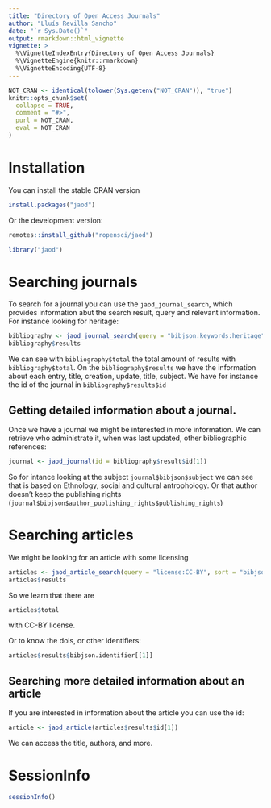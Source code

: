 ```yaml
---
title: "Directory of Open Access Journals"
author: "Lluís Revilla Sancho"
date: "`r Sys.Date()`"
output: rmarkdown::html_vignette
vignette: >
  %\VignetteIndexEntry{Directory of Open Access Journals}
  %\VignetteEngine{knitr::rmarkdown}
  %\VignetteEncoding{UTF-8}
---
```


```r
NOT_CRAN <- identical(tolower(Sys.getenv("NOT_CRAN")), "true")
knitr::opts_chunk$set(
  collapse = TRUE,
  comment = "#>",
  purl = NOT_CRAN,
  eval = NOT_CRAN
)
```

# Installation

You can install the stable CRAN version

```r
install.packages("jaod")
```

Or the development version:

```r
remotes::install_github("ropensci/jaod")
```

```r
library("jaod")
```

# Searching journals

To search for a journal you can use the `jaod_journal_search`,
which provides information abut the search result, query and relevant information.
For instance looking for heritage:

```r
bibliography <- jaod_journal_search(query = "bibjson.keywords:heritage")
bibliography$results
```

We can see with `bibliography$total` the total amount of results with `bibliography$total`.
On the `bibliography$results` we have the information about each entry, title, creation, update, title, subject.
We have for instance the id of the journal in `bibliography$results$id`

## Getting detailed information about a journal.

Once we have a journal we might be interested in more information.
We can retrieve who administrate it, when was last updated, other bibliographic references:

```r
journal <- jaod_journal(id = bibliography$result$id[1])
```

So for intance looking at the subject `journal$bibjson$subject` we can see that
is based on Ethnology, social and cultural antrophology.
Or that author doesn't keep the publishing rights (`journal$bibjson$author_publishing_rights$publishing_rights`)

# Searching articles

We might be looking for an article with some licensing

```r
articles <- jaod_article_search(query = "license:CC-BY", sort = "bibjson.year:desc")
articles$results
```

So we learn that there are

```r
articles$total
```

with CC-BY license.

Or to know the dois, or other identifiers:

```r
articles$results$bibjson.identifier[[1]]
```

## Searching more detailed information about an article

If you are interested in information about the article you can use the id:

```r
article <- jaod_article(articles$results$id[1])
```

We can access the title, authors, and more.


# SessionInfo {-}

```r
sessionInfo()
```
